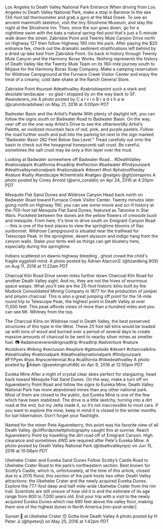 Los Angeles to Death Valley National Park Entrance
When driving from Los Angeles to Death Valley National Park, make a stop in Barstow to the see 134-foot tall thermometer and grab a gyro at the Mad Greek. To see an ancient mammoth skeleton, visit the tiny Shoshone Museum, and stay the night at the Shoshone Inn. Then, once the sun goes down, go for a nighttime swim with the bats a natural spring-fed pool that's just a 5-minute walk down the street.
Zabriskie Point and Twenty Mule Canyon
Drive north on Highway 127 then follow Highway 190 into the park. After paying the $20 entrance fee, check out the dramatic sediment stratifications left behind by a dried up lake bed from Zabriskie Point. Go back in history through Twenty Mule Canyon and the Harmony Borax Works. Nothing represents the history of Death Valley like the Twenty Mule Team on its 160-mile journey south to Mojave for the Harmony Borax Soap Company. Make a camping reservation for Wildrose Campground at the Furnace Creek Visitor Center and enjoy the treat of a creamy, cold date shake at the Ranch General Store.





Zabriskie Point #sunset #deathvalley #zabriskiepoint such a stark and desolate landscape - so glad I stopped by on the way back to SF. #wanderers_ink
A photo posted by C a l v i n B r a d s h a w (@calvinbradshaw) on May 21, 2016 at 3:00pm PDT



Badwater Basin and the Artist’s Palette
With plenty of daylight left, you can follow the signs south on Badwater Road to Badwater Basin. On the way, veer off on the one-way Artist’s Drive to see the otherworldly Artist’s Palette, an oxidized mountain face of red, pink, and purple pastels. Follow the road further south and pull into the parking lot next to the sign marked “Badwater Basin 282 Feet Below Sea Level.” Tread carefully out onto the basin to check out the hexagonal honeycomb salt crust. Be careful, sometimes the salt crust may be only a thin layer over the mud.





Looking at Badwater somewhere off Badwater Road... #DeathValley #nationalpark #california #roadtrip #reflection #badwater #findyourpark #deathvalleynationalpark #nationalpark #desert #hot #photooftheday #nature #salty #landscape #chemtrails #natgeo @natgeo @gitzoinspires
A photo posted by Corey Arnold (@arni_coraldo) on Apr 24, 2016 at 4:20pm PDT



Mesquite Flat Sand Dunes and Wildrose Canyon
Head back north on Badwater Road toward Furnace Creek Visitor Center. Twenty minutes later going north on Highway 190, you can see some movie and sci-fi history at the 700-foot tall Mesquite Flat Sand Dunes, featured as Tatooine in Star Wars. Pocketed between the dunes are the yellow flowers of creosote bush and mesquite. From here, it's time to drive south on Emigrant Canyon Road -- this is one of the best places to view the springtime blooms of lilac sunbonnet. Wildrose Campground is situated near the trailhead for Telescope Peak. In the springtime, desert alyssum and indigo hang from the canyon walls. Stake your tents well as things can get blustery here, especially during the springtime.





Indians scattered on dawns highway bleeding , ghost crowd the child's fragile eggshell mind.
A photo posted by Ädrian Alarcon&#x264a;&#xfe0f; (@lizardking.909) on Aug 11, 2016 at 11:22am PDT



Charcoal Kiln Road
Drive seven miles further down Charcoal Kiln Road for another Death Valley sight. And no, they are not the hives of enormous space wasps. What you'll see are the 25-foot historic kilns built by the Modock Consolidated Mining Company in 1877 for the production of juniper and pinyon charcoal. This is also a great jumping off point for the 14-mile round trip to Telescope Peak, the highest point in Death Valley at over 11,000 feet. This peak affords views of more than a hundred miles and you can see Mt. Whitney from the top.





The Charcoal Kilns on Wildrose road in Death Valley, the best preserved structures of this type in the West. These 25 foot tall kilns would be loaded up with tons of wood and burned over a period of several days to create massive amounts of charcoal to be sent to nearby silver mines as smelter fuel. &#x1f4f7; #adamsneverendingroadtrip #roadtrip #adventure #nature #outdoors #hiking #seclusion #explore #getoutside #desert #charcoalkilns #deathvalley #nationalpark #deathvalleynationalpark #findyourpark #FYPyes #nps #npscentennial #ca #california #hikedeathvalley
A photo posted by &#x1f427;Adam (@seekingtruth86) on Apr 9, 2016 at 12:50pm PDT



Eureka Mine
After a night of crystal clear skies perfect for stargazing, head back toward Mesquite Flat Sand Dunes. On the way, make a turn off on Aguereberry Point Road and follow the signs to Eureka Mine. Death Valley National Park has more abandoned mines than any other national park. Most of them are closed to the public, but Eureka Mine is one of the few which have been stabilized. The drive is a little sketchy, turning into a dirt road at the end, but my Jetta made it, so it’s not inaccessible to most cars. If you want to explore the mine, keep in mind it is closed in the winter months for bat hibernation. Don’t forget your flashlight.





Named for the miner Pete Aguereberry, this point was his favorite view of all Death Valley. @cliffordpickettphotography caught this at sunrise. Reach Aguereberry Point by travelling the dirt road off of Emigrant Canyon. High clearance and sometimes 4WD are required after Pete's Eureka Mine.
A photo posted by Death Valley National Park (@deathvalleynps) on Jun 15, 2016 at 10:08am PDT



Ubehebe Crater and Eureka Sand Dunes
Follow Scotty’s Castle Road to Ubehebe Crater Road to the park’s northeastern section. Best known for Scotty’s Castle, which is, unfortunately, at the time of this article, closed due to a 2015 flood, this section of the park hosts two other Death Valley attractions: the Ubehebe Crater and the newly acquired Eureka Dunes. Explore the 777-foot deep and half-mile-wide Ubehebe Crater from the rim trail. Scientists are still unsure of how old it is and the estimate of its age range from 800 to 7,000 years old. End your trip with a visit to the newly acquired Eureka Dunes which rise 680 feet above the valley floor, making them one of the highest dunes in North America.[mn-post-ender]





Sunset &#x1f304; at Ubehebe Crater &#x1f60a; Gotta love Death Valley
A photo posted by H Peter Ji (@hpeterji) on May 25, 2016 at 1:42pm PDT


